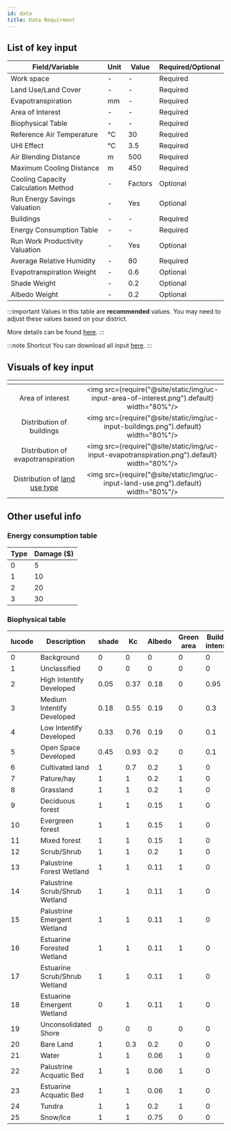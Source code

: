 ```yaml
---
id: data
title: Data Requirment
---
```


## List of key input

| Field/Variable                     | Unit                | Value               | Required/Optional   |
| -----------------------------------| ------------------- |---------------------|---------------------|
| Work space                         | -                   | -                   | Required            |
| Land Use/Land Cover                | -                   | -                   | Required            |
| Evapotranspiration                 | mm                  | -                   | Required            |
| Area of Interest                   | -                   | -                   | Required            |
| Biophysical Table                  | -                   | -                   | Required            |
| Reference Air Temperature          | °C                  | 30                  | Required            |
| UHI Effect                         | °C                  | 3.5                 | Required            |
| Air Blending Distance              | m                   | 500                 | Required            |
| Maximum Cooling Distance           | m                   | 450                 | Required            | 
| Cooling Capacity Calculation Method| -                   | Factors             | Optional            |
| Run Energy Savings Valuation       | -                   | Yes                 | Optional            |
| Buildings                          | -                   | -                   | Required            |
| Energy Consumption Table           | -                   | -                   | Required            |
| Run Work Productivity Valuation    | -                   | Yes                 | Optional            |
| Average Relative Humidity          | -                   | 80                  | Required            |
| Evapotranspiration Weight          | -                   | 0.6                 | Optional            |
| Shade Weight                       | -                   | 0.2                 | Optional            |
| Albedo Weight                      | -                   | 0.2                 | Optional            |

:::important
Values in this table are **recommended** values. You may need to adjust these values based on your district.

More details can be found [here](http://releases.naturalcapitalproject.org/invest-userguide/latest/urban_cooling_model.html#data-needs).
:::

:::note Shortcut
You can download all input [here](http://invest-model-input-files.s3-website-ap-southeast-1.amazonaws.com/).
:::

## Visuals of key input  

| <!-- -->                                            | <!-- -->            |            
| :-------------------------------------------------: | :-----------------: |
| Area of interest                                    |<img src={require("@site/static/img/uc-input-area-of-interest.png").default} width="80%"/> |
| Distribution of buildings                           |<img src={require("@site/static/img/uc-input-buildings.png").default} width="80%"/> |
| Distribution of evapotranspiration                  |<img src={require("@site/static/img/uc-input-evapotranspiration.png").default} width="80%"/> |
| Distribution of [land use type](#biophysical-table) |<img src={require("@site/static/img/uc-input-land-use.png").default} width="80%"/> |

## Other useful info

### Energy consumption table 

| Type     | Damage ($)          |
| ---------| ------------------- |
| 0        | 5                   |
| 1        | 10                  |
| 2        | 20                  |
| 3        | 30                  |  

### Biophysical table  

| lucode    | Description                     |     shade            | Kc      |Albedo   |Green area| Building intensity |
| ----------| ------------------------------- | -------------------- | ------- | ------- | ---------| -------------------|
| 0         | Background                      |       0              | 0       | 0       | 0        | 0                  | 
| 1         | Unclassified                    |       0              | 0       | 0       | 0        | 0                  |
| 2         | High Intentify Developed        |       0.05           | 0.37    | 0.18    | 0        | 0.95               | 
| 3         | Medium Intentify Developed      |       0.18           | 0.55    | 0.19    | 0        | 0.3                | 
| 4         | Low Intentify Developed         |       0.33           | 0.76    | 0.19    | 0        | 0.1                | 
| 5         | Open Space Developed            |       0.45           | 0.93    | 0.2     | 0        | 0.1                | 
| 6         | Cultivated land                 |       1              | 0.7     | 0.2     | 1        | 0                  | 
| 7         | Pature/hay                      |       1              | 1       | 0.2     | 1        | 0                  | 
| 8         | Grassland                       |       1              | 1       | 0.2     | 1        | 0                  | 
| 9         | Deciduous forest                |       1              | 1       | 0.15    | 1        | 0                  | 
| 10        | Evergreen forest                |       1              | 1       | 0.15    | 1        | 0                  | 
| 11        | Mixed forest                    |       1              | 1       | 0.15    | 1        | 0                  | 
| 12        | Scrub/Shrub                     |       1              | 1       | 0.2     | 1        | 0                  | 
| 13        | Palustrine Forest Wetland       |       1              | 1       | 0.11    | 1        | 0                  | 
| 14        | Palustrine Scrub/Shrub Wetland  |       1              | 1       | 0.11    | 1        | 0                  | 
| 15        | Palustrine Emergent Wetland     |       1              | 1       | 0.11    | 1        | 0                  |
| 16        | Estuarine Forested Wetland      |       1              | 1       | 0.11    | 1        | 0                  |
| 17        | Estuarine Scrub/Shrub Wetland   |       1              | 1       | 0.11    | 1        | 0                  | 
| 18        | Estuarine Emergent Wetland      |       0              | 1       | 0.11    | 1        | 0                  |
| 19        | Unconsolidated Shore            |       0              | 0       | 0       | 0        | 0                  |
| 20        | Bare Land                       |       1              | 0.3     | 0.2     | 0        | 0                  | 
| 21        | Water                           |       1              | 1       | 0.06    | 1        | 0                  |
| 22        | Palustrine Acquatic Bed         |       1              | 1       | 0.06    | 1        | 0                  | 
| 23        | Estuarine Acquatic Bed          |       1              | 1       | 0.06    | 1        | 0                  | 
| 24        | Tundra                          |       1              | 1       | 0.2     | 1        | 0                  | 
| 25        | Snow/Ice                        |       1              | 1       | 0.75    | 0        | 0                  |   
